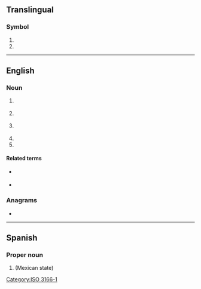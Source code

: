 {{also|tl|Tl|.tl}}
==Translingual==

===Symbol===
{{head|mul|symbol}}

# {{n-g|The [[ISO]] 3166-1 two-letter (alpha-2) code for [[Timor-Leste]].}}
# {{SI-unit-abb|tera|liter|litre|[[volume]]}}

[[Category:ISO 3166-1]]

----

==English==

===Noun===
{{en-noun}}

# {{lb|en|linguistics}} {{initialism of|en|target language}}
# {{lb|en|informal}} {{abbreviation of|en|translator}}
# {{lb|en|informal}} {{abbreviation of|en|translation}}
# {{abbreviation of|en|timeline}}
# {{abbreviation of|en|[[team]] [[leader]]}}

====Related terms====
* {{sense|translation}} {{l|en|MTL}} {{qualifier|machine translation}}
* {{sense|translation}} {{l|en|TLN}} {{qualifier|translation note / translator's note}}

===Anagrams===
* {{anagrams|en|a=lt|LT|Lt|Lt.}}

----

==Spanish==

===Proper noun===
{{es-proper noun}}

# {{abbreviation of|es|Tlaxcala|nodot=1}} (Mexican state)